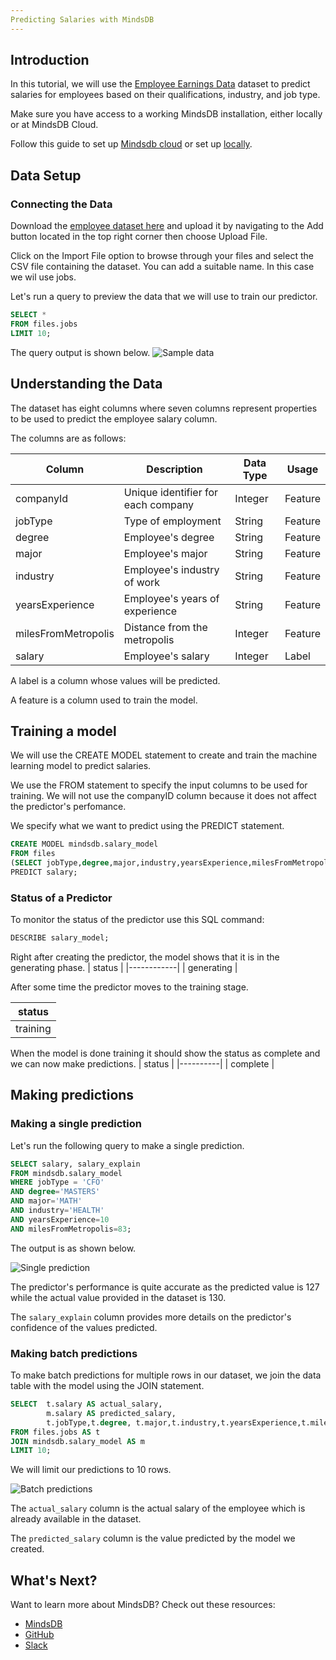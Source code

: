 ```yaml
---
Predicting Salaries with MindsDB
---
```


## Introduction

In this tutorial, we will use the [Employee Earnings Data](https://www.kaggle.com/datasets/mukeshmanral/employ-earnings-data) dataset to predict salaries for employees based on their qualifications, industry, and job type.

Make sure you have access to a working MindsDB installation, either locally or at MindsDB Cloud. 

Follow this guide to set up [Mindsdb cloud](https://docs.mindsdb.com/setup/cloud) or set up [locally](https://docs.mindsdb.com/setup/self-hosted/docker).

## Data Setup

### Connecting the Data

Download the [employee dataset here](https://www.kaggle.com/datasets/mukeshmanral/employ-earnings-data?select=batch2_jobID_00B80TR.csv) and upload it by navigating to the Add button located in the top right corner then choose Upload File.

Click on the Import File option to browse through your files and select the CSV file containing the dataset. You can add a suitable name. In this case we wil use jobs.

Let's run a query to preview the data that we will use to train our predictor.

```sql
SELECT * 
FROM files.jobs 
LIMIT 10;
```

The query output is shown below.
![Sample data](..\tutorials\images\salaries_predictions\data_sample.jpg)

## Understanding the Data
The dataset has eight columns where seven columns represent properties to be used to predict the employee salary column.

The columns are as follows:

|Column              |Description                       |Data Type |Usage   | 
|---                 |---                               |---       |---     |
|companyId           |Unique identifier for each company|Integer   |Feature | 
|jobType             |Type of employment                |String    |Feature |  
|degree              |Employee's degree                 |String    |Feature | 
|major               |Employee's major                  |String    |Feature |
|industry            |Employee's industry of work       |String    |Feature |
|yearsExperience     |Employee's years of experience    |String    |Feature |
|milesFromMetropolis |Distance from the metropolis      |Integer   |Feature |
|salary              |Employee's salary                 |Integer   |Label   |

A label is a column whose values will be predicted.

A feature is a column used to train the model.

## Training a model

We will use the CREATE MODEL statement to create and train the machine learning model to predict salaries.

We use the FROM statement to specify the input columns to be used for training. We will not use the companyID column because it does not affect the predictor's perfomance.

We specify what we want to predict using the PREDICT statement.

```sql
CREATE MODEL mindsdb.salary_model
FROM files
(SELECT jobType,degree,major,industry,yearsExperience,milesFromMetropolis,salary FROM files.jobs)
PREDICT salary;
```
### Status of a Predictor

To monitor the status of the predictor use this SQL command:

```sql
DESCRIBE salary_model;
```

Right after creating the predictor, the model shows that it is in the generating phase.
| status     |
|------------|
| generating |

After some time the predictor moves to the training stage.

| status   |
|----------|
| training |

When the model is done training it should show the status as complete and we can now make predictions.
| status   |
|----------|
| complete |

## Making predictions

### Making a single prediction

Let's run the following query to make a single prediction.

```sql
SELECT salary, salary_explain
FROM mindsdb.salary_model
WHERE jobType = 'CFO'
AND degree='MASTERS'
AND major='MATH'
AND industry='HEALTH'
AND yearsExperience=10
AND milesFromMetropolis=83;
```

The output is as shown below.

![Single prediction](..\tutorials\images\salaries_predictions\single_prediction.jpg)

The predictor's performance is quite accurate as the predicted value is 127 while the actual value provided in the dataset is 130. 

The `salary_explain` column provides more details on the predictor's confidence of the values predicted.

### Making batch predictions

To make batch predictions for multiple rows in our dataset, we join the data table with the model using the JOIN statement.

```sql
SELECT  t.salary AS actual_salary,
        m.salary AS predicted_salary,
        t.jobType,t.degree, t.major,t.industry,t.yearsExperience,t.milesFromMetropolis
FROM files.jobs AS t
JOIN mindsdb.salary_model AS m
LIMIT 10;
```

We will limit our predictions to 10 rows.

![Batch predictions](..\tutorials\images\salaries_predictions\batch_predictions.jpg)

The `actual_salary` column is the actual salary of the employee which is already available in the dataset.

The `predicted_salary` column is the value predicted by the model we created.


## What's Next?

Want to learn more about MindsDB? Check out these resources:
- [MindsDB](https://mindsdb.com/)
- [GitHub](https://github.com/mindsdb/mindsdb/)
- [Slack](https://mindsdb.com/joincommunity)